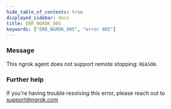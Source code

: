 ```yaml
---
hide_table_of_contents: true
displayed_sidebar: docs
title: ERR_NGROK_805
keywords: ["ERR_NGROK_805", "error 805"]
---
```


### Message

This ngrok agent does not support remote stopping: `REASON`.

### Further help

If you're having trouble resolving this error, please reach out to [support@ngrok.com](mailto:support@ngrok.com?subject=Help%20with%20ERR_NGROK_805)
